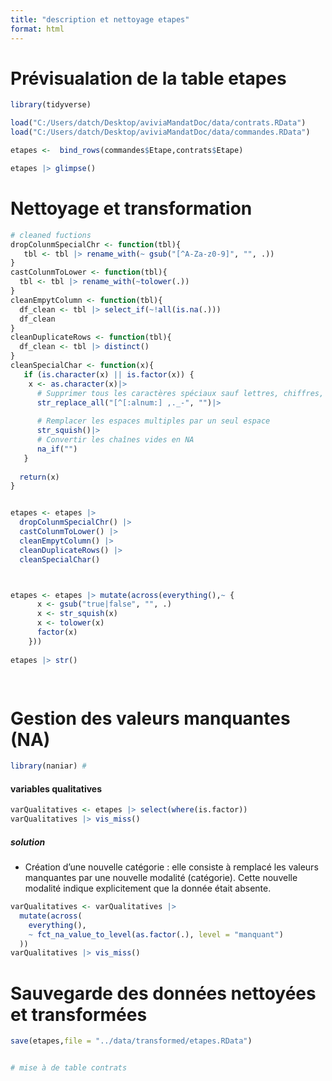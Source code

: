 ```yaml
---
title: "description et nettoyage etapes"
format: html
---
```


# Prévisualation de la table etapes

```r
library(tidyverse)

load("C:/Users/datch/Desktop/aviviaMandatDoc/data/contrats.RData")
load("C:/Users/datch/Desktop/aviviaMandatDoc/data/commandes.RData")

etapes <-  bind_rows(commandes$Etape,contrats$Etape)

etapes |> glimpse()

```

# Nettoyage et transformation

```r
# cleaned fuctions
dropColunmSpecialChr <- function(tbl){
   tbl <- tbl |> rename_with(~ gsub("[^A-Za-z0-9]", "", .)) 
}
castColunmToLower <- function(tbl){
  tbl <- tbl |> rename_with(~tolower(.))
}
cleanEmpytColumn <- function(tbl){
  df_clean <- tbl |> select_if(~!all(is.na(.)))
  df_clean
}
cleanDuplicateRows <- function(tbl){
  df_clean <- tbl |> distinct()
}
cleanSpecialChar <- function(x){
   if (is.character(x) || is.factor(x)) {
    x <- as.character(x)|>
      # Supprimer tous les caractères spéciaux sauf lettres, chiffres, espaces et certains caractères utiles
      str_replace_all("[^[:alnum:] ,._-", "")|>
      
      # Remplacer les espaces multiples par un seul espace
      str_squish()|>
      # Convertir les chaînes vides en NA
      na_if("")
   }
  
  return(x)
}


etapes <- etapes |> 
  dropColunmSpecialChr() |>
  castColunmToLower() |>
  cleanEmpytColumn() |>
  cleanDuplicateRows() |>
  cleanSpecialChar()



etapes <- etapes |> mutate(across(everything(),~ {
      x <- gsub("true|false", "", .) 
      x <- str_squish(x)
      x <- tolower(x)
      factor(x)
    }))
 
etapes |> str()

  
```

# Gestion des valeurs manquantes (NA)

```r
library(naniar) # 
```

#### variables qualitatives

```r
varQualitatives <- etapes |> select(where(is.factor))
varQualitatives |> vis_miss()

```

##### solution

-   Création d'une nouvelle catégorie : elle consiste à remplacé les valeurs manquantes par une nouvelle modalité (catégorie). Cette nouvelle modalité indique explicitement que la donnée était absente.

```r
varQualitatives <- varQualitatives |>
  mutate(across(
    everything(),
    ~ fct_na_value_to_level(as.factor(.), level = "manquant")
  ))
varQualitatives |> vis_miss()

```

# Sauvegarde des données nettoyées et transformées

```r

save(etapes,file = "../data/transformed/etapes.RData")


# mise à de table contrats
```
